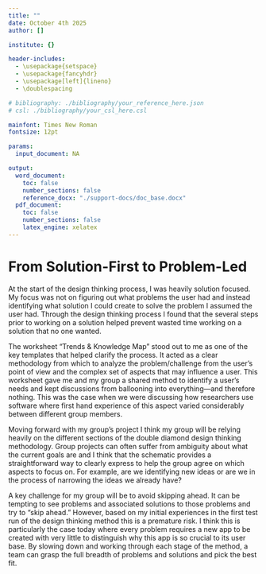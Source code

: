 ```yaml
---
title: ""
date: October 4th 2025
author: []

institute: {}

header-includes:
  - \usepackage{setspace}
  - \usepackage{fancyhdr}
  - \usepackage[left]{lineno}
  - \doublespacing

# bibliography: ./bibliography/your_reference_here.json
# csl: ./bibliography/your_csl_here.csl

mainfont: Times New Roman
fontsize: 12pt

params:
  input_document: NA

output:
  word_document:
    toc: false
    number_sections: false
    reference_docx: "./support-docs/doc_base.docx"
  pdf_document:
    toc: false
    number_sections: false
    latex_engine: xelatex
---
```


 

\pagestyle{fancy}

\fancyhead[L]{Oscar Ramfelt}

\fancyhead[R]{Design thinking process: Individual reflection - 04-10-2025}

# From Solution-First to Problem-Led

At the start of the design thinking process, I was heavily solution focused. My focus was not on figuring out what problems the user had and instead identifying what solution I could create to solve the problem I assumed the user had. Through the design thinking process I found that the several steps prior to working on a solution helped prevent wasted time working on a solution that no one wanted.

The worksheet "Trends & Knowledge Map" stood out to me as one of the key templates that helped clarify the process. It acted as a clear methodology from which to analyze the problem/challenge from the user's point of view and the complex set of aspects that may influence a user. This worksheet gave me and my group a shared method to identify a user’s needs and kept discussions from ballooning into everything—and therefore nothing. This was the case when we were discussing how researchers use software where first hand experience of this aspect varied considerably between different group members.

Moving forward with my group's project I think my group will be relying heavily on the different sections of the double diamond design thinking methodology. Group projects can often suffer from ambiguity about what the current goals are and I think that the schematic provides a straightforward way to clearly express to help the group agree on which aspects to focus on. For example, are we identifying new ideas or are we in the process of narrowing the ideas we already have?

A key challenge for my group will be to avoid skipping ahead. It can be tempting to see problems and associated solutions to those problems and try to "skip ahead." However, based on my initial experiences in the first test run of the design thinking method this is a premature risk. I think this is particularly the case today where every problem requires a new app to be created with very little to distinguish why this app is so crucial to its user base. By slowing down and working through each stage of the method, a team can grasp the full breadth of problems and solutions and pick the best fit.
